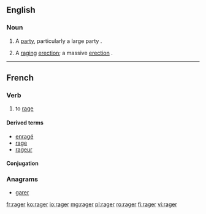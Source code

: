 ==English==

===Noun===
{{en-noun}}

# A [[party]], particularly a large party {{gloss|social event}}.
# {{context|slang|lang=en}} A [[raging]] [[erection]]; a massive [[erection]] {{qualifier|of the penis}}.

----

==French==

===Verb===
{{fr-verb}}

# to [[rage]]

====Derived terms====
* [[enragé]]
* [[rage#French|rage]]
* [[rageur]]

====Conjugation====
{{fr-conj-ger|ra|avoir}}

===Anagrams===
* [[garer#French|garer]]

[[fr:rager]]
[[ko:rager]]
[[io:rager]]
[[mg:rager]]
[[pl:rager]]
[[ro:rager]]
[[fi:rager]]
[[vi:rager]]